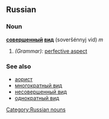 ==Russian==
===Noun===
'''[[совершенный]] [[вид]]''' (soveršénnyj vid) ''m''

#''(Grammar):'' [[perfective aspect]]

===See also===
*[[аорист]]
*[[многократный вид]]
*[[несовершенный вид]]
*[[однократный вид]]

[[Category:Russian nouns]]